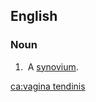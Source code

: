 ==English==

===Noun===
{{en-noun|?|head=[[vagina]] [[tendinis]]}}

# {{context|anatomy|lang=en}} A [[synovium]].

[[ca:vagina tendinis]]